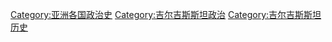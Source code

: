 [[Category:亚洲各国政治史|Category:亚洲各国政治史]]
[[Category:吉尔吉斯斯坦政治|Category:吉尔吉斯斯坦政治]]
[[Category:吉尔吉斯斯坦历史‎|Category:吉尔吉斯斯坦历史‎]]